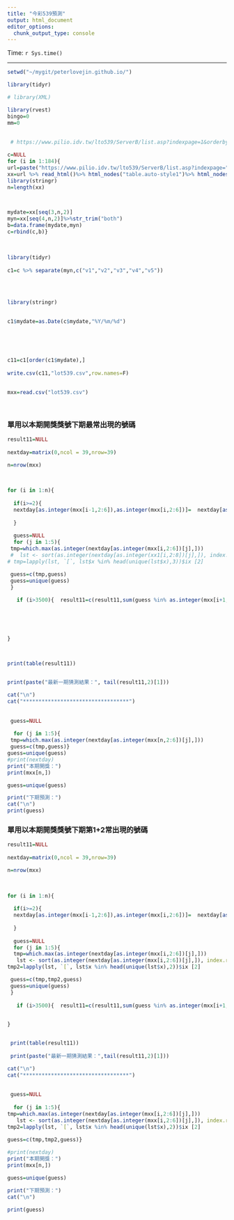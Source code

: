 ```yaml
---
title: "今彩539預測"
output: html_document
editor_options: 
  chunk_output_type: console
---
```

 
 
Time: `r Sys.time()`
 
 ----------------------------------------------
 
 

```r


setwd("~/mygit/peterlovejin.github.io/")

library(tidyr)

# library(XML)

library(rvest)
bingo=0
mm=0
 
 
 # https://www.pilio.idv.tw/lto539/ServerB/list.asp?indexpage=1&orderby=new

c=NULL
for (i in 1:184){
url=paste("https://www.pilio.idv.tw/lto539/ServerB/list.asp?indexpage=",i,"&orderby=new",sep="")
xx=url %>% read_html()%>% html_nodes("table.auto-style1")%>% html_nodes("tr")%>% html_nodes("td") %>%html_text()
library(stringr)
n=length(xx)


 
mydate=xx[seq(3,n,2)]
myn=xx[seq(4,n,2)]%>%str_trim("both") 
b=data.frame(mydate,myn)
c=rbind(c,b)}
 
 
 
library(tidyr)
 
c1=c %>% separate(myn,c("v1","v2","v3","v4","v5"))
 

 

library(stringr)
 
 
c1$mydate=as.Date(c$mydate,"%Y/%m/%d")
 
 
 
 

c11=c1[order(c1$mydate),]
 
write.csv(c11,"lot539.csv",row.names=F)
 
 
mxx=read.csv("lot539.csv") 
 
 
```
 
 
 
 
 
### 單用以本期開獎獎號下期最常出現的號碼

```r


result11=NULL
 
nextday=matrix(0,ncol = 39,nrow=39)

n=nrow(mxx)

 
 
for (i in 1:n){
  
  if(i>=2){
  nextday[as.integer(mxx[i-1,2:6]),as.integer(mxx[i,2:6])]=  nextday[as.integer(mxx[i-1,2:6]),as.integer(mxx[i,2:6])]+1
  
  }
  
  guess=NULL
  for (j in 1:5){
 tmp=which.max(as.integer(nextday[as.integer(mxx[i,2:6])[j],]))
 #  lst <- sort(as.integer(nextday[as.integer(xx1[i,2:8])[j],]), index.return=TRUE, decreasing=TRUE)
# tmp=lapply(lst, `[`, lst$x %in% head(unique(lst$x),3))$ix [2]

 guess=c(tmp,guess)
 guess=unique(guess)
 }
  
   if (i>3500){  result11=c(result11,sum(guess %in% as.integer(mxx[i+1,2:6])))}
  

 
 
  
}

 

print(table(result11)) 


print(paste("最新一期猜測結果：", tail(result11,2)[1]))

cat("\n")
cat("**********************************")   
 
  
 guess=NULL
 
  for (j in 1:5){
 tmp=which.max(as.integer(nextday[as.integer(mxx[n,2:6])[j],]))
 guess=c(tmp,guess)}
guess=unique(guess)
#print(nextday)
print("本期開獎：")  
print(mxx[n,])

guess=unique(guess)

print("下期預測：")   
cat("\n")
print(guess)


```



 
 

### 單用以本期開獎獎號下期第1+2常出現的號碼

```r


result11=NULL
 
nextday=matrix(0,ncol = 39,nrow=39)

n=nrow(mxx)

 
 
for (i in 1:n){
  
  if(i>=2){
  nextday[as.integer(mxx[i-1,2:6]),as.integer(mxx[i,2:6])]=  nextday[as.integer(mxx[i-1,2:6]),as.integer(mxx[i,2:6])]+1
  
  }
  
  guess=NULL
  for (j in 1:5){
  tmp=which.max(as.integer(nextday[as.integer(mxx[i,2:6])[j],]))
   lst <- sort(as.integer(nextday[as.integer(mxx[i,2:6])[j],]), index.return=TRUE, decreasing=TRUE)
tmp2=lapply(lst, `[`, lst$x %in% head(unique(lst$x),2))$ix [2]

 guess=c(tmp,tmp2,guess)
 guess=unique(guess)
 }
  
   if (i>3500){  result11=c(result11,sum(guess %in% as.integer(mxx[i+1,2:6])))}
  

}


 print(table(result11)) 
 
 print(paste("最新一期猜測結果：",tail(result11,2)[1]))

cat("\n")
cat("**********************************")   
 
  
 guess=NULL
 
  for (j in 1:5){
tmp=which.max(as.integer(nextday[as.integer(mxx[i,2:6])[j],]))
   lst <- sort(as.integer(nextday[as.integer(mxx[i,2:6])[j],]), index.return=TRUE, decreasing=TRUE)
tmp2=lapply(lst, `[`, lst$x %in% head(unique(lst$x),2))$ix [2]

guess=c(tmp,tmp2,guess)}
 
#print(nextday)
print("本期開獎：")  
print(mxx[n,])

guess=unique(guess)

print("下期預測：")   
cat("\n")

print(guess)


```




 
